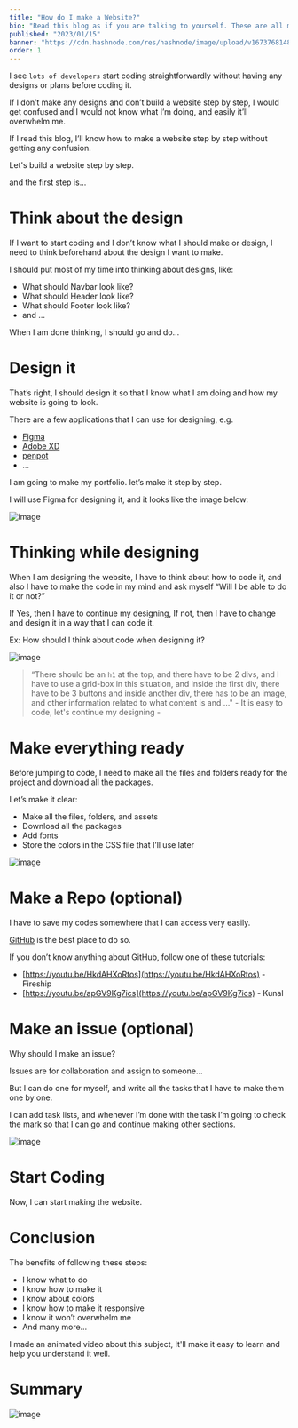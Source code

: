 ```yaml
---
title: "How do I make a Website?"
bio: "Read this blog as if you are talking to yourself. These are all my thoughts and 2 years of experience."
published: "2023/01/15"
banner: "https://cdn.hashnode.com/res/hashnode/image/upload/v1673768148176/0fb5d5d5-34b3-4dff-8e97-82bb54118d72.png?w=1600&h=840&fit=crop&crop=entropy&auto=compress,format&format=webp"
order: 1
---
```


I see `lots of developers` start coding straightforwardly without having any designs or plans before coding it.

If I don’t make any designs and don’t build a website step by step, I would get confused and I would not know what I’m doing, and easily it’ll overwhelm me.

If I read this blog, I’ll know how to make a website step by step without getting any confusion.

Let's build a website step by step.

and the first step is...

# Think about the design

If I want to start coding and I don’t know what I should make or design, I need to think beforehand about the design I want to make.

I should put most of my time into thinking about designs, like:

- What should Navbar look like?
- What should Header look like?
- What should Footer look like?
- and …

When I am done thinking, I should go and do…

# Design it

That’s right, I should design it so that I know what I am doing and how my website is going to look.

There are a few applications that I can use for designing, e.g.

- [Figma](https://www.figma.com/)
- [Adobe XD](https://helpx.adobe.com/xd/get-started.html)
- [penpot](https://penpot.app/)
- …

I am going to make my portfolio. let’s make it step by step.

I will use Figma for designing it, and it looks like the image below:

![image](https://lh5.googleusercontent.com/5NkBdSXoIQnKVgV_8oJkzKBduQuxaw_G1w1l5B46ZK-qQ_PMRrs89zFYZW6dJ-e-I0H8Rf0QKf4c2JeMGFnLMeVij94x8FiwWXEBwYMUfXdP0CzmhzYExH8TEmL1PURIMcHqsy9U12H6QOwS9_woDeoHPlVxrwVpX3m6WPK9eZGtxFMfPFfT10HQlbkiIQ)

# Thinking while designing

When I am designing the website, I have to think about how to code it, and also I have to make the code in my mind and ask myself “Will I be able to do it or not?”

If Yes, then I have to continue my designing, If not, then I have to change and design it in a way that I can code it.

Ex: How should I think about code when designing it?

![image](https://lh6.googleusercontent.com/jbmRYJh1uvLmZ-mSg8LFsvBNhk45KMsV-o-71mv4qsEg28im58uidNIRb77_oxZiaLOwPo8lJdGNBDylhJNvF5J08eQvNEIttQ8AbDBtgnEiv1l59Hy-NOgUzp-3QCDOgn6slKgYrmY2DRdIny1QqALf60encXzlE7e4nc4kDJxWqa9IqVzDbG-xILA1zg)

> “There should be an `h1` at the top, and there have to be 2 divs, and I have to use a grid-box in this situation, and inside the first div, there have to be 3 buttons and inside another div, there has to be an image, and other information related to what content is and …" - It is easy to code, let's continue my designing -

# Make everything ready

Before jumping to code, I need to make all the files and folders ready for the project and download all the packages.

Let’s make it clear:

- Make all the files, folders, and assets
- Download all the packages
- Add fonts
- Store the colors in the CSS file that I’ll use later

![image](https://cdn.hashnode.com/res/hashnode/image/upload/v1673764113553/630e5764-a3ee-4844-a31e-9cfa4ff97c6a.png?auto=compress,format&format=webp)

# Make a Repo (optional)

I have to save my codes somewhere that I can access very easily.

[GitHub](https://github.com/) is the best place to do so.

If you don’t know anything about GitHub, follow one of these tutorials:

- [https://youtu.be/HkdAHXoRtos](https://youtu.be/HkdAHXoRtos) - Fireship
- [https://youtu.be/apGV9Kg7ics](https://youtu.be/apGV9Kg7ics) - Kunal

# Make an issue (optional)

Why should I make an issue?

Issues are for collaboration and assign to someone…

But I can do one for myself, and write all the tasks that I have to make them one by one.

I can add task lists, and whenever I’m done with the task I’m going to check the mark so that I can go and continue making other sections.

![image](https://lh4.googleusercontent.com/sRpf58ZiP34dgAhe14u3hTZEOzMxE-bGseu-JsK7Xfyk8yMQu29AsxyqSb2j3Zj7Z49HNs3uF8CrsUge5rkyEzxuUuFmgP6q8Ckdpl2ivDTkT-1FFjGGdqQxhTKfp-TfpKnNO7D2eVFOQaaxYjJHSg2_WxmkQIU69FvrtEPtRLeT8GUwFSEWDmlz5vto4Q)

# Start Coding

Now, I can start making the website.

# Conclusion

The benefits of following these steps:

- I know what to do
- I know how to make it
- I know about colors
- I know how to make it responsive
- I know it won’t overwhelm me
- And many more…

I made an animated video about this subject, It'll make it easy to learn and help you understand it well.

# Summary

![image](https://cdn.hashnode.com/res/hashnode/image/upload/v1673765798824/b59778d9-b7f0-419f-b7c6-ffae9383105e.png?auto=compress,format&format=webp)
